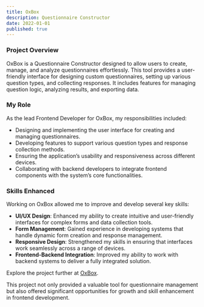 ```yaml
---
title: OxBox
description: Questionnaire Constructor
date: 2022-01-01
published: true
---
```


### Project Overview
OxBox is a Questionnaire Constructor designed to allow users to create, manage, and analyze questionnaires effortlessly. This tool provides a user-friendly interface for designing custom questionnaires, setting up various question types, and collecting responses. It includes features for managing question logic, analyzing results, and exporting data.

### My Role
As the lead Frontend Developer for OxBox, my responsibilities included:
- Designing and implementing the user interface for creating and managing questionnaires.
- Developing features to support various question types and response collection methods.
- Ensuring the application’s usability and responsiveness across different devices.
- Collaborating with backend developers to integrate frontend components with the system’s core functionalities.

### Skills Enhanced
Working on OxBox allowed me to improve and develop several key skills:
- **UI/UX Design**: Enhanced my ability to create intuitive and user-friendly interfaces for complex forms and data collection tools.
- **Form Management**: Gained experience in developing systems that handle dynamic form creation and response management.
- **Responsive Design**: Strengthened my skills in ensuring that interfaces work seamlessly across a range of devices.
- **Frontend-Backend Integration**: Improved my ability to work with backend systems to deliver a fully integrated solution.

Explore the project further at [OxBox](#).

This project not only provided a valuable tool for questionnaire management but also offered significant opportunities for growth and skill enhancement in frontend development.
